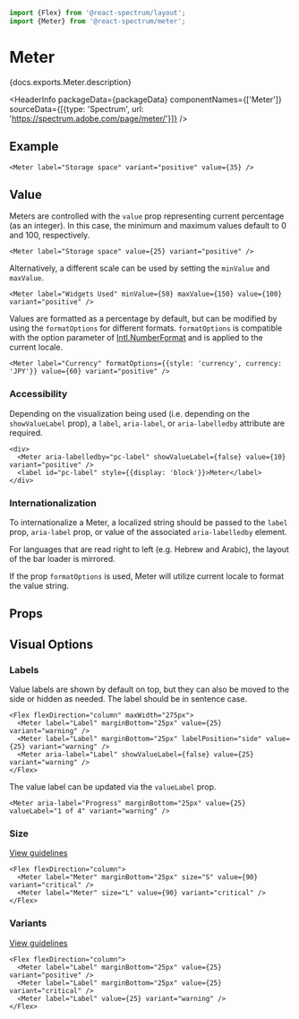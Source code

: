 <!-- Copyright 2020 Adobe. All rights reserved.
This file is licensed to you under the Apache License, Version 2.0 (the "License");
you may not use this file except in compliance with the License. You may obtain a copy
of the License at http://www.apache.org/licenses/LICENSE-2.0
Unless required by applicable law or agreed to in writing, software distributed under
the License is distributed on an "AS IS" BASIS, WITHOUT WARRANTIES OR REPRESENTATIONS
OF ANY KIND, either express or implied. See the License for the specific language
governing permissions and limitations under the License. -->



```jsx import
import {Flex} from '@react-spectrum/layout';
import {Meter} from '@react-spectrum/meter';
```

# Meter

<p>{docs.exports.Meter.description}</p>

<HeaderInfo
  packageData={packageData}
  componentNames={['Meter']}
  sourceData={[{type: 'Spectrum', url: 'https://spectrum.adobe.com/page/meter/'}]} />

## Example

```tsx example
<Meter label="Storage space" variant="positive" value={35} />
```

## Value

Meters are controlled with the `value` prop representing current percentage (as an integer).
In this case, the minimum and maximum values default to 0 and 100, respectively.

```tsx example
<Meter label="Storage space" value={25} variant="positive" />
```

Alternatively, a different scale can be used by setting the `minValue` and `maxValue`.

```tsx example
<Meter label="Widgets Used" minValue={50} maxValue={150} value={100} variant="positive" />
```

Values are formatted as a percentage by default, but can be modified by using the `formatOptions` for different formats.
`formatOptions` is compatible with the option parameter of [Intl.NumberFormat](https://developer.mozilla.org/en-US/docs/Web/JavaScript/Reference/Global_Objects/NumberFormat) and is applied to the current locale.

```tsx example
<Meter label="Currency" formatOptions={{style: 'currency', currency: 'JPY'}} value={60} variant="positive" />
```

### Accessibility

Depending on the visualization being used (i.e. depending on the `showValueLabel` prop), a `label`, `aria-label`, or `aria-labelledby` attribute are required.

```tsx example
<div>
  <Meter aria-labelledby="pc-label" showValueLabel={false} value={10} variant="positive" />
  <label id="pc-label" style={{display: 'block'}}>Meter</label>
</div>
```

### Internationalization

To internationalize a Meter, a localized string should be passed to the `label` prop, `aria-label` prop, or value of the associated `aria-labelledby` element.

For languages that are read right to left (e.g. Hebrew and Arabic), the layout of the bar loader is mirrored.

If the prop `formatOptions` is used, Meter will utilize current locale to format the value string.

## Props

<PropTable component={docs.exports.Meter} links={docs.links} />

## Visual Options

### Labels

Value labels are shown by default on top, but they can also be moved to the side or hidden as needed.
The label should be in sentence case.

```tsx example
<Flex flexDirection="column" maxWidth="275px">
  <Meter label="Label" marginBottom="25px" value={25} variant="warning" />
  <Meter label="Label" marginBottom="25px" labelPosition="side" value={25} variant="warning" />
  <Meter aria-label="Label" showValueLabel={false} value={25} variant="warning" />
</Flex>
```

The value label can be updated via the `valueLabel` prop.
```tsx example
<Meter aria-label="Progress" marginBottom="25px" value={25} valueLabel="1 of 4" variant="warning" />
```

### Size
[View guidelines](https://spectrum.adobe.com/page/meter/#Size)

```tsx example
<Flex flexDirection="column">
  <Meter label="Meter" marginBottom="25px" size="S" value={90} variant="critical" />
  <Meter label="Meter" size="L" value={90} variant="critical" />
</Flex>
```

### Variants
[View guidelines](https://spectrum.adobe.com/page/meter/#Semantic-colors)

```tsx example
<Flex flexDirection="column">
  <Meter label="Label" marginBottom="25px" value={25} variant="positive" />
  <Meter label="Label" marginBottom="25px" value={25} variant="critical" />
  <Meter label="Label" value={25} variant="warning" />
</Flex>
```
